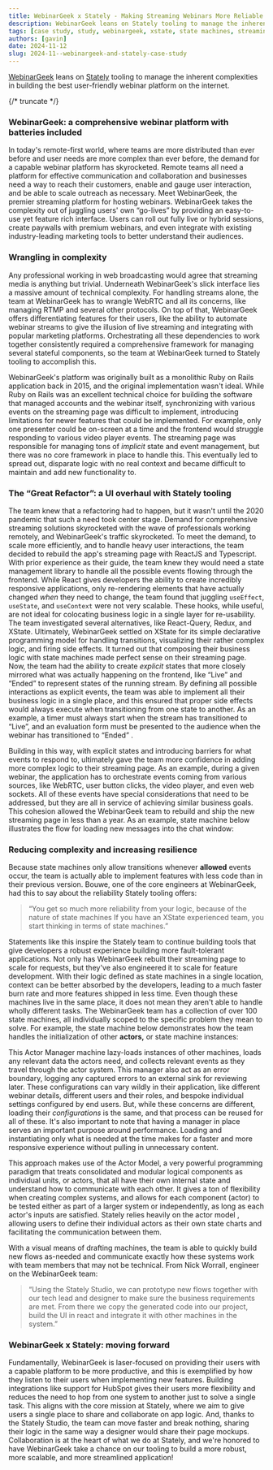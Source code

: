 ```yaml
---
title: WebinarGeek x Stately - Making Streaming Webinars More Reliable
description: WebinarGeek leans on Stately tooling to manage the inherent complexities in building the best user-friendly webinar platform on the internet.
tags: [case study, study, webinargeek, xstate, state machines, streaming]
authors: [gavin]
date: 2024-11-12
slug: 2024-11--webinargeek-and-stately-case-study
---
```


[WebinarGeek](https://www.webinargeek.com/) leans on [Stately](https://stately.ai) tooling to manage the inherent complexities in building the best user-friendly webinar platform on the internet.

{/* truncate */}

### WebinarGeek: a comprehensive webinar platform with batteries included

<p>
  <ThemedImage
    alt="WebinarGeek logo"
    sources={{
      light:
        '/blog/2024-11-12-webinargeek-and-stately-case-study/Black-Logo-webinargeek.svg',
      dark: '/blog/2024-11-12-webinargeek-and-stately-case-study/Logo-webinargeek-wit-klein.svg',
    }}
  />
</p>

In today's remote-first world, where teams are more distributed than ever before and user needs are more complex than ever before, the demand for a capable webinar platform has skyrocketed. Remote teams all need a platform for effective communication and collaboration and businesses need a way to reach their customers, enable and gauge user interaction, and be able to scale outreach as necessary. Meet WebinarGeek, the premier streaming platform for hosting webinars. WebinarGeek takes the complexity out of juggling users' own “go-lives” by providing an easy-to-use yet feature rich interface. Users can roll out fully live or hybrid sessions, create paywalls with premium webinars, and even integrate with existing industry-leading marketing tools to better understand their audiences.

### Wrangling in complexity

Any professional working in web broadcasting would agree that streaming media is anything but trivial. Underneath WebinarGeek's slick interface lies a massive amount of technical complexity. For handling streams alone, the team at WebinarGeek has to wrangle WebRTC and all its concerns, like managing RTMP and several other protocols. On top of that, WebinarGeek offers differentiating features for their users, like the ability to automate webinar streams to give the illusion of live streaming and integrating with popular marketing platforms. Orchestrating all these dependencies to work together consistently required a comprehensive framework for managing several stateful components, so the team at WebinarGeek turned to Stately tooling to accomplish this.

WebinarGeek's platform was originally built as a monolithic Ruby on Rails application back in 2015, and the original implementation wasn't ideal. While Ruby on Rails was an excellent technical choice for building the software that managed accounts and the webinar itself, synchronizing with various events on the streaming page was difficult to implement, introducing limitations for newer features that could be implemented. For example, only one presenter could be on-screen at a time and the frontend would struggle responding to various video player events. The streaming page was responsible for managing tons of _implicit_ state and event management, but there was no core framework in place to handle this. This eventually led to spread out, disparate logic with no real context and became difficult to maintain and add new functionality to.

### The “Great Refactor”: a UI overhaul with Stately tooling

The team knew that a refactoring had to happen, but it wasn't until the 2020 pandemic that such a need took center stage. Demand for comprehensive streaming solutions skyrocketed with the wave of professionals working remotely, and WebinarGeek's traffic skyrocketed. To meet the demand, to scale more efficiently, and to handle heavy user interactions, the team decided to rebuild the app's streaming page with ReactJS and Typescript. With prior experience as their guide, the team knew they would need a state management library to handle all the possible events flowing through the frontend. While React gives developers the ability to create incredibly responsive applications, only re-rendering elements that have actually changed _when_ they need to change, the team found that juggling `useEffect`, `useState`, and `useContext` were not very scalable. These hooks, while useful, are not ideal for colocating business logic in a single layer for re-usability. The team investigated several alternatives, like React-Query, Redux, and XState. Ultimately, WebinarGeek settled on XState for its simple declarative programming model for handling transitions, visualizing their rather complex logic, and firing side effects. It turned out that composing their business logic with state machines made perfect sense on their streaming page. Now, the team had the ability to create _explicit_ states that more closely mirrored what was actually happening on the frontend, like “Live” and “Ended” to represent states of the running stream. By defining all possible interactions as explicit events, the team was able to implement all their business logic in a single place, and this ensured that proper side effects would always execute when transitioning from one state to another. As an example, a timer must always start when the stream has transitioned to “Live”, and an evaluation form must be presented to the audience when the webinar has transitioned to “Ended” .

Building in this way, with explicit states and introducing barriers for what events to respond to, ultimately gave the team more confidence in adding more complex logic to their streaming page. As an example, during a given webinar, the application has to orchestrate events coming from various sources, like WebRTC, user button clicks, the video player, and even web sockets. All of these events have special considerations that need to be addressed, but they are all in service of achieving similar business goals. This cohesion allowed the WebinarGeek team to rebuild and ship the new streaming page in less than a year. As an example, state machine below illustrates the flow for loading new messages into the chat window:

<EmbedMachine
  name="Chat Window New Message Flow"
  embedURL="https://stately.ai/registry/editor/embed/bfc1bb17-1586-466b-8616-8f2ac841598f?mode=design&machineId=afde01f8-1314-4590-b9be-2fd5dafe90d2"
/>

### Reducing complexity and increasing resilience

Because state machines only allow transitions whenever **allowed** events occur, the team is actually able to implement features with less code than in their previous version. Bouwe, one of the core engineers at WebinarGeek, had this to say about the reliability Stately tooling offers:

> “You get so much more reliability from your logic, because of the nature of state machines If you have an XState experienced team, you start thinking in terms of state machines.”

Statements like this inspire the Stately team to continue building tools that give developers a robust experience building more fault-tolerant applications. Not only has WebinarGeek rebuilt their streaming page to scale for requests, but they've also engineered it to scale for feature development. With their logic defined as state machines in a single location, context can be better absorbed by the developers, leading to a much faster burn rate and more features shipped in less time. Even though these machines live in the same place, it does not mean they aren't able to handle wholly different tasks. The WebinarGeek team has a collection of over 100 state machines, all individually scoped to the specific problem they mean to solve. For example, the state machine below demonstrates how the team handles the initialization of other **actors,** or state machine instances:

<EmbedMachine
  name="Actor Manager Machine"
  embedURL="https://stately.ai/registry/editor/embed/427bc3fa-4096-43ec-87c6-e11e5353aa4f?mode=design&machineId=de091123-5634-481b-aa18-ff9d254403ae"
/>

This Actor Manager machine lazy-loads instances of other machines, loads any relevant data the actors need, and collects relevant events as they travel through the actor system. This manager also act as an error boundary, logging any captured errors to an external sink for reviewing later. These configurations can vary wildly in their application, like different webinar details, different users and their roles, and bespoke individual settings configured by end users. But, while these concerns are different, loading their _configurations_ is the same, and that process can be reused for all of these. It's also important to note that having a manager in place serves an important purpose around performance. Loading and instantiating only what is needed at the time makes for a faster and more responsive experience without pulling in unnecessary content.

This approach makes use of the Actor Model, a very powerful programming paradigm that treats consolidated and modular logical components as individual units, or actors, that all have their own internal state and understand how to communicate with each other. It gives a ton of flexibility when creating complex systems, and allows for each component (actor) to be tested either as part of a larger system or independently, as long as each actor's inputs are satisfied. Stately relies heavily on the actor model , allowing users to define their individual actors as their own state charts and facilitating the communication between them.

With a visual means of drafting machines, the team is able to quickly build new flows as-needed and communicate exactly how these systems work with team members that may not be technical. From Nick Worrall, engineer on the WebinarGeek team:

> “Using the Stately Studio, we can prototype new flows together with our tech lead and designer to make sure the business requirements are met. From there we copy the generated code into our project, build the UI in react and integrate it with other machines in the system.”

### WebinarGeek x Stately: moving forward

Fundamentally, WebinarGeek is laser-focused on providing their users with a capable platform to be more productive, and this is exemplified by how they listen to their users when implementing new features. Building integrations like support for HubSpot gives their users more flexibility and reduces the need to hop from one system to another just to solve a single task. This aligns with the core mission at Stately, where we aim to give users a single place to share and collaborate on app logic. And, thanks to the Stately Studio, the team can move faster and break nothing, sharing their logic in the same way a designer would share their page mockups. Collaboration is at the heart of what we do at Stately, and we're honored to have WebinarGeek take a chance on our tooling to build a more robust, more scalable, and more streamlined application!
